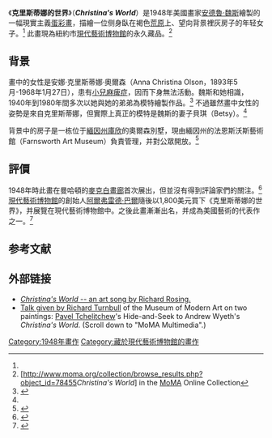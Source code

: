 {{Infobox Artwork
| image_file=Christinasworld.jpg
| title= Christina's World
| artist= [[安德魯·魏斯|安德魯·魏斯]]
| year= 1948<ref name="moma"/>
| type=               石膏板上蛋彩畫<ref name="moma"/>
| height_imperial= {{frac|32|1|4}}
| width_imperial= {{frac|47|3|4}}
| height_metric= 81.9
| width_metric= 121.3
| metric_unit= cm
| imperial_unit= in
| dimensions_ref= <ref name="moma"/>
| city= [[紐約市|紐約市]]
| museum=[[現代藝術博物館|現代藝術博物館]]
}}
《'''克里斯蒂娜的世界'''》（'''''Christina's World'''''）是1948年美國畫家[[安德魯·魏斯|安德魯·魏斯]]繪製的一幅現實主義[[蛋彩畫|蛋彩畫]]，描繪一位侧身臥在褐色[[荒原|荒原]]上、望向背景裡灰房子的年轻女子。<ref name="moma"/> 此畫現為紐約市[[現代藝術博物館|現代藝術博物館]]的永久藏品。<ref name="moma">[http://www.moma.org/collection/browse_results.php?object_id=78455''Christina's World''] {{Wayback|url=http://www.moma.org/collection/browse_results.php?object_id=78455 |date=20060917022451 }} in the [[Museum_of_Modern_Art|MoMA]] Online Collection</ref>

==背景==
畫中的女性是安娜·克里斯蒂娜·奧爾森（Anna Christina Olson，1893年5月-1968年1月27日），患有[[小兒麻痺症|小兒麻痺症]]，因而下身無法活動。魏斯和她相識，1940年到1980年間多次以她與她的弟弟為模特繪製作品。<ref name="timemag">{{cite web| url=http://www.time.com/time/printout/0,8816,962060,00.html| title=Andrew Wyeth's Stunning Secret| last=Corliss| first=Richard| authorlink=Richard Corliss| publisher=[[Time_(magazine)|Time]]| date=1986-08-18| accessdate=2008-01-19| archive-date=2013-01-05| archive-url=https://archive.today/20130105014348/http://www.time.com/time/printout/0,8816,962060,00.html| dead-url=yes}}</ref> 不過雖然畫中女性的姿勢是來自克里斯蒂娜，但實際上真正的模特是魏斯的妻子貝琪（Betsy）。<ref name="timemag"/>

背景中的房子是一栋位于[[緬因州|緬因州]][[库欣_（缅因州）|庫欣]]的奧爾森別墅，現由緬因州的法恩斯沃斯藝術館（Farnsworth Art Museum）負責管理，并對公眾開放。<ref>{{cite web| url=http://www.farnsworthmuseum.org/olson-house| title=The Olson House| publisher=Farnsworth Museum| access-date=2014-12-30| archive-url=https://web.archive.org/web/20110719114802/http://www.farnsworthmuseum.org/olson-house| archive-date=2011-07-19| dead-url=yes}}</ref>

==評價==
1948年時此畫在曼哈頓的[[麥克白畫廊|麥克白畫廊]]首次展出，但並沒有得到評論家們的關注。<ref name=Kimmelman>{{cite news|last=Kimmelman|first=Michael|title=Andrew Wyeth, Painter, Dies at 91|url=http://www.nytimes.com/2009/01/17/arts/design/17wyeth.html?_r=1&pagewanted=all|accessdate=May 5, 2012|newspaper=The New York Times|date=January 16, 2009|archive-date=2020-02-08|archive-url=https://web.archive.org/web/20200208234603/https://www.nytimes.com/2009/01/17/arts/design/17wyeth.html?_r=1&pagewanted=all|dead-url=no}}</ref> [[現代藝術博物館|現代藝術博物館]]的創始人[[阿爾弗雷德·巴爾|阿爾弗雷德·巴爾]]隨後以1,800美元買下《克里斯蒂娜的世界》，并展覽在現代藝術博物館中。之後此畫漸漸出名，并成為美國藝術的代表作之一。<ref name=Esaak>{{cite web|last=Esaak|first=Shelley|title=Christina's World by Andrew Wyeth|url=http://arthistory.about.com/od/famous_paintings/ss/andrew_wyeth_christinas_world.htm|work=About.com|accessdate=5 May 2012|archive-date=2012-02-13|archive-url=https://web.archive.org/web/20120213030948/http://arthistory.about.com/od/famous_paintings/ss/andrew_wyeth_christinas_world.htm|dead-url=yes}}</ref>

==参考文献==
{{reflist}}

==外部链接==
*[http://soundcloud.com/chords-ring-air/christinas-world ''Christina's World'' -- an art song by Richard Rosing.] {{Wayback|url=http://soundcloud.com/chords-ring-air/christinas-world |date=20160311233936 }}
*[http://www.moma.org/collection/object.php?object_id=79501 Talk given by Richard Turnbull] {{Wayback|url=http://www.moma.org/collection/object.php?object_id=79501 |date=20150505142919 }} of the Museum of Modern Art on two paintings: [[Pavel_Tchelitchew|Pavel Tchelitchew]]'s Hide-and-Seek to Andrew Wyeth's ''Christina's World''. (Scroll down to "MoMA Multimedia".)

[[Category:1948年畫作|Category:1948年畫作]]
[[Category:藏於現代藝術博物館的畫作|Category:藏於現代藝術博物館的畫作]]